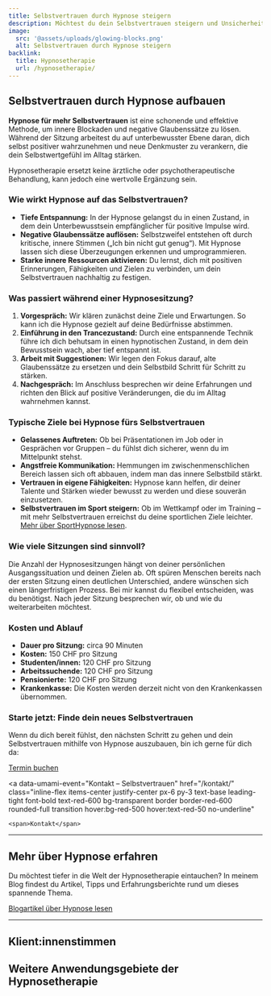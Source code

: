 ```yaml
---
title: Selbstvertrauen durch Hypnose steigern
description: Möchtest du dein Selbstvertrauen steigern und Unsicherheiten hinter dir lassen? Entdecke, wie Hypnose dir helfen kann, gelassener aufzutreten, deine innere Stärke zu finden und dein Selbstbewusstsein langfristig zu stärken.
image:
  src: '@assets/uploads/glowing-blocks.png'
  alt: Selbstvertrauen durch Hypnose steigern
backlink:
  title: Hypnosetherapie
  url: /hypnosetherapie/
---
```



## Selbstvertrauen durch Hypnose aufbauen

**Hypnose für mehr Selbstvertrauen** ist eine schonende und effektive Methode, um innere Blockaden und negative Glaubenssätze zu lösen. Während der Sitzung arbeitest du auf unterbewusster Ebene daran, dich selbst positiver wahrzunehmen und neue Denkmuster zu verankern, die dein Selbstwertgefühl im Alltag stärken.

Hypnosetherapie ersetzt keine ärztliche oder psychotherapeutische Behandlung, kann jedoch eine wertvolle Ergänzung sein.

<section class="prose sm:prose-lg mt-12">
    <script type="application/ld+json">
      {`
        {
          "@context": "https://schema.org",
          "@type": "VideoObject",
          "name": "Stärke dein Selbstwertgefühl mit Hypnose",
          "description": "In diesem Video ermutige ich dich, deinen eigenen Weg zu gehen und deine Träume zu verfolgen, egal wie die Umstände oder die Meinungen anderer aussehen. Es ist wichtig, in deiner eigenen Farbe zu leuchten und auch in schwierigen Zeiten weiterzumachen. Wenn du einen kleinen Schubs in die richtige Richtung brauchst, kann Hypnose eine wertvolle Unterstützung sein. ",
          "uploadDate": "2025-01-02T08:00:00+08:00",
          "embedUrl": "https://www.youtube.com/embed/gFI81bx633g?rel=0&controls=1&modestbranding=1&showinfo=0&color=white&vq=hd1080",
          "thumbnailUrl": "https://img.youtube.com/vi/gFI81bx633g/maxresdefault.jpg",
          "duration": "PT1M28S"
        }
      `}
    </script> 
    <YouTube id="gFI81bx633g" />
</section>

### Wie wirkt Hypnose auf das Selbstvertrauen?

- **Tiefe Entspannung:** In der Hypnose gelangst du in einen Zustand, in dem dein Unterbewusstsein empfänglicher für positive Impulse wird.  
- **Negative Glaubenssätze auflösen:** Selbstzweifel entstehen oft durch kritische, innere Stimmen („Ich bin nicht gut genug“). Mit Hypnose lassen sich diese Überzeugungen erkennen und umprogrammieren.  
- **Starke innere Ressourcen aktivieren:** Du lernst, dich mit positiven Erinnerungen, Fähigkeiten und Zielen zu verbinden, um dein Selbstvertrauen nachhaltig zu festigen.  


### Was passiert während einer Hypnosesitzung?

1. **Vorgespräch:** Wir klären zunächst deine Ziele und Erwartungen. So kann ich die Hypnose gezielt auf deine Bedürfnisse abstimmen.  
2. **Einführung in den Trancezustand:** Durch eine entspannende Technik führe ich dich behutsam in einen hypnotischen Zustand, in dem dein Bewusstsein wach, aber tief entspannt ist.  
3. **Arbeit mit Suggestionen:** Wir legen den Fokus darauf, alte Glaubenssätze zu ersetzen und dein Selbstbild Schritt für Schritt zu stärken.  
4. **Nachgespräch:** Im Anschluss besprechen wir deine Erfahrungen und richten den Blick auf positive Veränderungen, die du im Alltag wahrnehmen kannst.

### Typische Ziele bei Hypnose fürs Selbstvertrauen

- **Gelassenes Auftreten:** Ob bei Präsentationen im Job oder in Gesprächen vor Gruppen – du fühlst dich sicherer, wenn du im Mittelpunkt stehst.  
- **Angstfreie Kommunikation:** Hemmungen im zwischenmenschlichen Bereich lassen sich oft abbauen, indem man das innere Selbstbild stärkt.  
- **Vertrauen in eigene Fähigkeiten:** Hypnose kann helfen, dir deiner Talente und Stärken wieder bewusst zu werden und diese souverän einzusetzen.
- **Selbstvertrauen im Sport steigern:** Ob im Wettkampf oder im Training – mit mehr Selbstvertrauen erreichst du deine sportlichen Ziele leichter. [Mehr über SportHypnose lesen](/hypnosetherapie/sporthypnose/).

### Wie viele Sitzungen sind sinnvoll?

Die Anzahl der Hypnosesitzungen hängt von deiner persönlichen Ausgangssituation und deinen Zielen ab. Oft spüren Menschen bereits nach der ersten Sitzung einen deutlichen Unterschied, andere wünschen sich einen längerfristigen Prozess. Bei mir kannst du flexibel entscheiden, was du benötigst. Nach jeder Sitzung besprechen wir, ob und wie du weiterarbeiten möchtest.

### Kosten und Ablauf

- **Dauer pro Sitzung:** circa 90 Minuten  
- **Kosten:** 150&nbsp;CHF pro Sitzung 
- **Studenten/innen:** 120&nbsp;CHF pro Sitzung
- **Arbeitssuchende:** 120&nbsp;CHF pro Sitzung
- **Pensionierte:** 120&nbsp;CHF pro Sitzung 
- **Krankenkasse:** Die Kosten werden derzeit nicht von den Krankenkassen übernommen.  


### Starte jetzt: Finde dein neues Selbstvertrauen

Wenn du dich bereit fühlst, den nächsten Schritt zu gehen und dein Selbstvertrauen mithilfe von Hypnose auszubauen, bin ich gerne für dich da:

<div class="flex flex-wrap gap-4">
  <a
    data-umami-event="Termin buchen – Selbstvertrauen"
    href="/termin/"
    class="inline-flex no-prose items-center justify-center px-6 py-3 text-base leading-tight font-bold text-white bg-red-600 border border-red-600 rounded-full transition hover:bg-red-500 hover:text-red-50 no-underline"
  >
    <span>Termin buchen</span>
  </a>

  <a
    data-umami-event="Kontakt – Selbstvertrauen"
    href="/kontakt/"
    class="inline-flex items-center justify-center px-6 py-3 text-base leading-tight font-bold text-red-600 bg-transparent border border-red-600 rounded-full transition hover:bg-red-500 hover:text-red-50 no-underline"
  >
    <span>Kontakt</span>
  </a>
</div>

<hr class="border-gray-400" />

## Mehr über Hypnose erfahren

Du möchtest tiefer in die Welt der Hypnosetherapie eintauchen? In meinem Blog findest du Artikel, Tipps und Erfahrungsberichte rund um dieses spannende Thema.

<a href="/blog/" class="inline-flex items-center justify-center px-6 py-3 text-base leading-tight font-bold text-red-600 bg-transparent border border-red-600 rounded-full transition hover:bg-red-500 hover:text-red-50 no-underline">
  <span>Blogartikel über Hypnose lesen</span>
</a>

<hr class="border-gray-400" />

## Klient:innenstimmen
<div className="not-prose">
  <Testimonials ids={[3]} noTitle />
</div>

## Weitere Anwendungsgebiete der Hypnosetherapie

<SubPagesTopics id="hypnotherapy" exclude="/hypnosetherapie/selbstvertrauen/" columns={3} />
